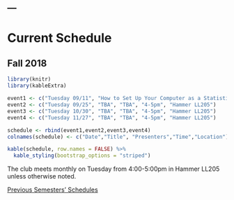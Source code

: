 ---
---

<h1> Current Schedule </h1>

## Fall 2018

```r

library(knitr)
library(kableExtra)

event1 <- c("Tuesday 09/11", "How to Set Up Your Computer as a Statistician", "TBA", "4-5pm", "Hammer LL205")
event2 <- c("Tuesday 09/25", "TBA", "TBA", "4-5pm", "Hammer LL205")
event3 <- c("Tuesday 10/30", "TBA", "TBA", "4-5pm", "Hammer LL205")
event4 <- c("Tuesday 11/27", "TBA", "TBA", "4-5pm", "Hammer LL205")

schedule <- rbind(event1,event2,event3,event4)
colnames(schedule) <- c("Date","Title", "Presenters","Time","Location")

kable(schedule, row.names = FALSE) %>%
  kable_styling(bootstrap_options = "striped")

```


<p style="font-size:14px;"> The club meets monthly on Tuesday from 4:00-5:00pm in Hammer LL205 unless otherwise noted.</p>

<p style="font-size:14px;"> [Previous Semesters' Schedules](old_schedule.html) </p>

<p>&nbsp;</p>

